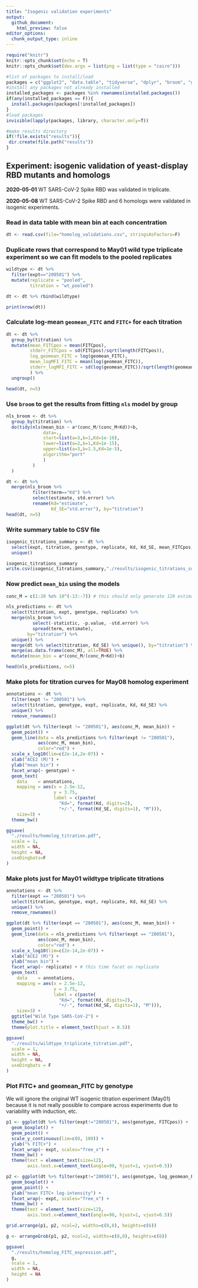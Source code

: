 ```yaml
---
title: "Isogenic validation experiments"
output:
  github_document:
    html_preview: false
editor_options:
  chunk_output_type: inline
---
```


```r
require("knitr")
knitr::opts_chunk$set(echo = T)
knitr::opts_chunk$set(dev.args = list(png = list(type = "cairo")))

#list of packages to install/load
packages = c("ggplot2", "data.table", "tidyverse", "dplyr", "broom", "gridExtra")
#install any packages not already installed
installed_packages <- packages %in% rownames(installed.packages())
if(any(installed_packages == F)){
  install.packages(packages[!installed_packages])
}
#load packages
invisible(lapply(packages, library, character.only=T))

#make results directory
if(!file.exists("results")){
 dir.create(file.path("results"))
}


```

## Experiment: isogenic validation of yeast-display RBD mutants and homologs

**2020-05-01**
WT SARS-CoV-2 Spike RBD was validated in triplicate.

**2020-05-08**
WT SARS-CoV-2 Spike RBD and 6 homologs were validated in isogenic experiments.

### Read in data table with mean bin at each concentration
```r
dt <- read.csv(file="homolog_validations.csv", stringsAsFactors=F)
```

### Duplicate rows that correspond to May01 wild type triplicate experiment so we can fit models to the pooled replicates
```r
wildtype <- dt %>%
  filter(expt=="200501") %>%
  mutate(replicate = "pooled",
         titration = "wt_pooled")

dt <- dt %>% rbind(wildtype)

print(nrow(dt))
```

### Calculate log-mean `geomean_FITC` and `FITC+` for each titration
```r
dt <- dt %>%
  group_by(titration) %>%
  mutate(mean_FITCpos = mean(FITCpos),
         stderr_FITCpos = sd(FITCpos)/sqrt(length(FITCpos)),
         log_geomean_FITC = log(geomean_FITC),
         mean_logMFI_FITC = mean(log(geomean_FITC)),
         stderr_logMFI_FITC = sd(log(geomean_FITC))/sqrt(length(geomean_FITC))
         ) %>%
  ungroup()

head(dt, n=5)
```

### Use `broom` to get the results from fitting `nls` model by group
```r
nls_broom <- dt %>%
  group_by(titration) %>%
  do(tidy(nls(mean_bin ~ a*(conc_M/(conc_M+Kd))+b,
              data=.,
              start=list(a=3,b=1,Kd=1e-10),
              lower=list(a=2,b=1,Kd=1e-15),
              upper=list(a=3,b=1.5,Kd=1e-5),
              algorithm="port"
              )
          )
  )

dt <- dt %>%
  merge(nls_broom %>%
          filter(term=="Kd") %>%
          select(estimate, std.error) %>%
          rename(Kd="estimate",
                 Kd_SE="std.error"), by="titration")
head(dt, n=5)
```
### Write summary table to CSV file
```r
isogenic_titrations_summary <- dt %>%
  select(expt, titration, genotype, replicate, Kd, Kd_SE, mean_FITCpos, stderr_FITCpos, mean_logMFI_FITC, stderr_logMFI_FITC) %>%
  unique()

isogenic_titrations_summary
write.csv(isogenic_titrations_summary,"./results/isogenic_titrations_summary.csv", row.names = FALSE)
```

### Now predict `mean_bin` using the models
```r
conc_M = c(1:20 %o% 10^(-13:-7)) # this should only generate 120 estimates per titration (faster!)

nls_predictions <- dt %>%
  select(titration, expt, genotype, replicate) %>%
  merge(nls_broom %>%
          select(-statistic, -p.value, -std.error) %>%
          spread(term, estimate),
        by="titration") %>%
  unique() %>%
  merge(dt %>% select(titration, Kd_SE) %>% unique(), by="titration") %>%
  merge(as.data.frame(conc_M), all=TRUE) %>%
  mutate(mean_bin = a*(conc_M/(conc_M+Kd))+b)

head(nls_predictions, n=5)
```

### Make plots for titration curves for May08 homolog experiment
```r
annotations <- dt %>%
  filter(expt != "200501") %>%
  select(titration, genotype, expt, replicate, Kd, Kd_SE) %>%
  unique() %>%
  remove_rownames()

ggplot(dt %>% filter(expt != "200501"), aes(conc_M, mean_bin)) +
  geom_point() +
  geom_line(data = nls_predictions %>% filter(expt != "200501"),
            aes(conc_M, mean_bin),
            color="red") +
  scale_x_log10(lim=c(2e-14,2e-07)) +
  xlab("ACE2 (M)") +
  ylab("mean bin") +
  facet_wrap(~ genotype) +
  geom_text(
    data    = annotations,
    mapping = aes(x = 2.5e-12,
                  y = 3.75,
                  label = c(paste(
                    "Kd=", format(Kd, digits=2),
                    "+/-", format(Kd_SE, digits=1), "M"))),
    size=3) +
  theme_bw()

ggsave(
  "./results/homolog_titration.pdf",
  scale = 1,
  width = NA,
  height = NA,
  useDingbats=F
)
```
### Make plots just for May01 wildtype triplicate titrations
```r
annotations <- dt %>%
  filter(expt == "200501") %>%
  select(titration, genotype, expt, replicate, Kd, Kd_SE) %>%
  unique() %>%
  remove_rownames()

ggplot(dt %>% filter(expt == "200501"), aes(conc_M, mean_bin)) +
  geom_point() +
  geom_line(data = nls_predictions %>% filter(expt == "200501"),
            aes(conc_M, mean_bin),
            color="red") +
  scale_x_log10(lim=c(2e-14,2e-07)) +
  xlab("ACE2 (M)") +
  ylab("mean bin") +
  facet_wrap(~ replicate) + # this time facet on replicate
  geom_text(
    data    = annotations,
    mapping = aes(x = 2.5e-12,
                  y = 3.75,
                  label = c(paste(
                    "Kd=", format(Kd, digits=2),
                    "+/-", format(Kd_SE, digits=1), "M"))),
    size=3) +
  ggtitle("Wild Type SARS-CoV-2") +
  theme_bw() +
  theme(plot.title = element_text(hjust = 0.5))

ggsave(
  "./results/wildtype_triplicate_titration.pdf",
  scale = 1,
  width = NA,
  height = NA,
  useDingbats = F
)
```

### Plot FITC+ and geomean_FITC by genotype
We will ignore the original WT isogenic titration experiment (May01) because it is not really possible to compare across experiments due to variability with induction, etc.
```r
p1 <- ggplot(dt %>% filter(expt!="200501"), aes(genotype, FITCpos)) +
  geom_boxplot() +
  geom_point() +
  scale_y_continuous(lim=c(0, 100)) +
  ylab("% FITC+") +
  facet_wrap(~ expt, scales="free_x") +
  theme_bw() +
  theme(text = element_text(size=12),
        axis.text.x=element_text(angle=90, hjust=1, vjust=0.5))

p2 <- ggplot(dt %>% filter(expt!="200501"), aes(genotype, log_geomean_FITC)) +
  geom_boxplot() +
  geom_point() +
  ylab("mean FITC+ log-intensity") +
  facet_wrap(~ expt, scales="free_x") +
  theme_bw() +
  theme(text = element_text(size=12),
        axis.text.x=element_text(angle=90, hjust=1, vjust=0.5))

grid.arrange(p1, p2, ncol=2, widths=c(8,8), heights=c(6))

g <- arrangeGrob(p1, p2, ncol=2, widths=c(8,8), heights=c(6))

ggsave(
  "./results/homolog_FITC_expression.pdf",
  g,
  scale = 1,
  width = NA,
  height = NA
)
```
